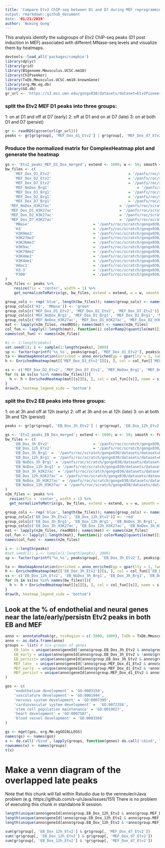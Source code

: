 ```yaml
---
title: 'Compare Etv2 ChIP-seq between D1 and D7 during MEF reprogramming
output: rmarkdown::github_document
date: '01/21/2019'
author: 'Wuming Gong'
---
```


This analysis identify the subgroups of Etv2 ChIP-seq peaks (D1 post induction in MEF) associated
with different MNase-seq levels and visualize them by heatmaps. 

```r
devtools::load_all('packages/compbio')
library(dplyr)
library(grid)
library(BSgenome.Mmusculus.UCSC.mm10)
library(ChIPseeker)
library(TxDb.Mmusculus.UCSC.mm10.knownGene)
library(org.Mm.eg.db)
library(GO.db)
gr_url <- 'https://s3.msi.umn.edu/gongx030/datasets/dataset=Etv2PioneerChIPseq_version=20191203a/all_Etv2_peaks.rds' 
```

### split the Etv2 MEF D1 peaks into three groups: 
1: on at D1 and off at D7 (early)
2: off at D1 and on at D7 (late)
3: on at both D1 and D7 (persist)
```r
gr <- readRDS(gzcon(url(gr_url)))
peaks <- gr[gr$group[, 'MEF_Dox_d1_Etv2'] | gr$group[, 'MEF_Dox_d7_Etv2']]
```

### Produce the normalized matrix for ComplexHeatmap plot and generate the heatmap
```r
gs <- 'Etv2_peaks_MEF_D1_Dox_merged'; extend <- 1000; w <- 50; smooth <- FALSE; target_ratio <- 0.2; mc.cores <- 2
bw_files <- c(
	'MEF_Dox_D1_Etv2' 									= '/panfs/roc/scratch/gongx030/datasets/dataset=Etv2PioneerChIPseq_version=20191203a/MEF_Dox_d1_Etv2_FE.bw',
	'MEF_Dox_D2_Etv2' 									= '/panfs/roc/scratch/gongx030/datasets/dataset=Etv2PioneerChIPseq_version=20191203a/MEF_Dox_d2_Etv2_FE.bw',
	'MEF_Dox_D7_Etv2' 									= '/panfs/roc/scratch/gongx030/datasets/dataset=Etv2PioneerChIPseq_version=20191203a/MEF_Dox_d7_Etv2_FE.bw',
	'MEF_NoDox_Brg1' 										= '/panfs/roc/scratch/gongx030/datasets/dataset=Etv2PioneerChIPseq_version=20191203a/MEF_NoDox_d0_Brg1_FE.bw',
	'MEF_Dox_D1_Brg1' 									= '/panfs/roc/scratch/gongx030/datasets/dataset=Etv2PioneerChIPseq_version=20191203a/MEF_Dox_d1_Brg1_FE.bw',
	'MEF_Dox_D2_Brg1' 									= '/panfs/roc/scratch/gongx030/datasets/dataset=Etv2PioneerChIPseq_version=20191203a/MEF_Dox_d2_Brg1_FE.bw',
	'MEF_Dox_D7_Brg1' 									= '/panfs/roc/scratch/gongx030/datasets/dataset=Etv2PioneerChIPseq_version=20191203a/MEF_Dox_d7_Brg1_FE.bw',
  'MEF_NoDox_H3K27ac' 								= '/panfs/roc/scratch/gongx030/datasets/dataset=Etv2PioneerChIPseq_version=20191203a/MEF_NoDox_d0_H3K27ac_FE.bw',
  'MEF_Dox_D1_H3K27ac' 								= '/panfs/roc/scratch/gongx030/datasets/dataset=Etv2PioneerChIPseq_version=20191203a/MEF_Dox_d1_H3K27ac_FE.bw',
  'MEF_Dox_D2_H3K27ac' 								= '/panfs/roc/scratch/gongx030/datasets/dataset=Etv2PioneerChIPseq_version=20191203a/MEF_Dox_d2_H3K27ac_FE.bw',
  'MEF_Dox_D7_H3K27ac' 								= '/panfs/roc/scratch/gongx030/datasets/dataset=Etv2PioneerChIPseq_version=20191203a/MEF_Dox_d7_H3K27ac_FE.bw',
	'MNase'                             = '/panfs/roc/scratch/gongx030/datasets/dataset=Chronis_version=20170519a/MNase_treat_pileup.bw',
	'H3'                                = '/panfs/roc/scratch/gongx030/datasets/dataset=Chronis_version=20170519a/H3_treat_pileup.bw',
	'H3K9me3'                           = '/panfs/roc/scratch/gongx030/datasets/dataset=Chronis_version=20170519a/H3K9me3_treat_pileup.bw',
	'H3K27me3'                          = '/panfs/roc/scratch/gongx030/datasets/dataset=Chronis_version=20170519a/H3K27me3_treat_pileup.bw',
	'H3K36me3'                          = '/panfs/roc/scratch/gongx030/datasets/dataset=Chronis_version=20170519a/H3K36me3_treat_pileup.bw',
	'H3K9ac'                            = '/panfs/roc/scratch/gongx030/datasets/dataset=Chronis_version=20170519a/H3K9ac_treat_pileup.bw',
	'H3K79me2'                          = '/panfs/roc/scratch/gongx030/datasets/dataset=Chronis_version=20170519a/H3K79me2_treat_pileup.bw',
	'H3K4me2'                           = '/panfs/roc/scratch/gongx030/datasets/dataset=Chronis_version=20170519a/H3K4me2_treat_pileup.bw',
	'H3K4me1'                           = '/panfs/roc/scratch/gongx030/datasets/dataset=Chronis_version=20170519a/H3K4me1_treat_pileup.bw',
	'Hdac1'                             = '/panfs/roc/scratch/gongx030/datasets/dataset=Chronis_version=20170519a/Hdac1_treat_pileup.bw',
	'H3.3'                              = '/panfs/roc/scratch/gongx030/datasets/dataset=Chronis_version=20170519a/H3.3_treat_pileup.bw',
	'P300'                              = '/panfs/roc/scratch/gongx030/datasets/dataset=Chronis_version=20170519a/P300_treat_pileup.bw'
)
n2m_files <- peaks %>% 
	resize(fix = 'center', width = 1) %>% 
	get_normalizeToMatrix(gs, bw_files, extend = extend, w = w, smooth = smooth, target_ratio = target_ratio, mc.cores = mc.cores, force = FALSE)

group_cols <- rep('blue', length(bw_files)); names(group_cols) <- names(bw_files)
group_cols[c('H3', 'MNase')] <- 'green'
group_cols[c('MEF_Dox_D1_Etv2', 'MEF_Dox_D2_Etv2', 'MEF_Dox_D7_Etv2')] <- 'red'
group_cols[c('MEF_NoDox_Brg1', 'MEF_Dox_D1_Brg1', 'MEF_Dox_D2_Brg1', 'MEF_Dox_D7_Brg1')] <- 'purple'
group_cols[c('MEF_NoDox_H3K27ac', 'MEF_Dox_D1_H3K27ac', 'MEF_Dox_D2_H3K27ac', 'MEF_Dox_D7_H3K27ac')] <- 'darkgreen'
mat <- lapply(n2m_files, readRDS); names(mat) <- names(n2m_files)
col_fun <- lapply(1:length(mat), function(i) colorRamp2(quantile(mat[[i]], c(0.005, 0.995)), c('white', group_cols[i])))
names(col_fun) <- names(n2m_files)

#i <- 1:length(peaks)
set.seed(1); i <- sample(1:length(peaks), 2000)
sp <- factor(sprintf('%s_%s', peaks$group[, 'MEF_Dox_d1_Etv2'], peaks$group[, 'MEF_Dox_d7_Etv2']))
ta <- HeatmapAnnotation(enriched = anno_enriched(gp = gpar(lty = 1, lwd = 2, col = 1:nlevels(sp)), axis_param = list(facing = 'inside', at = -1000)))
h <- EnrichedHeatmap(mat[['MEF_Dox_D1_Etv2']][i, ], col = col_fun[['MEF_Dox_D1_Etv2']], split = sp[i], name = 'MEF_Dox_D1_Etv2', top_annotation = ta, pos_line = FALSE)

ss <- c('MEF_Dox_D2_Etv2', 'MEF_Dox_D7_Etv2', 'MEF_NoDox_Brg1', 'MEF_Dox_D1_Brg1', 'MEF_Dox_D2_Brg1', 'MEF_Dox_D7_Brg1', 'MEF_NoDox_H3K27ac', 'MEF_Dox_D1_H3K27ac', 'MEF_Dox_D2_H3K27ac', 'MEF_Dox_D7_H3K27ac')
for (s in ss[ss %in% names(bw_files)]){
  h <- h + EnrichedHeatmap(mat[[s]][i, ], col = col_fun[[s]], name = s, top_annotation = ta, pos_line = FALSE)
}
draw(h, heatmap_legend_side = 'bottom')
```

### split the Etv2 EB peaks into three groups: 
1: on at 3h and off at 12h (early)
2: off at 3h and on at 12h (late)
3: on at both 3h and 12h (persist)
```r
peaks <- gr[gr$group[, 'EB_Dox_3h_Etv2'] | gr$group[, 'EB_Dox_12h_Etv2']]

gs <- 'Etv2_peaks_EB_Dox_merged'; extend <- 1000; w <- 50; smooth <- FALSE; target_ratio <- 0.2; mc.cores <- 2
bw_files <- c(
	'EB_Dox_3h_Etv2' 					= '/panfs/roc/scratch/gongx030/datasets/dataset=Etv2PioneerChIPseq_version=20191203a/EB_Dox_3h_Etv2_FE.bw',
	'EB_Dox_12h_Etv2' 					= '/panfs/roc/scratch/gongx030/datasets/dataset=Etv2PioneerChIPseq_version=20191203a/EB_Dox_12h_Etv2_FE.bw',
	'EB_Dox_3h_Brg1' =  '/panfs/roc/scratch/gongx030/datasets/dataset=Etv2PioneerChIPseq_version=20191203a/EB_Dox_3h_Brg1_FE.bw',
	'EB_Dox_12h_Brg1' = '/panfs/roc/scratch/gongx030/datasets/dataset=Etv2PioneerChIPseq_version=20191203a/EB_Dox_12h_Brg1_FE.bw',
	'EB_NoDox_3h_Brg1' = '/panfs/roc/scratch/gongx030/datasets/dataset=Etv2PioneerChIPseq_version=20191203a/EB_NoDox_3h_Brg1_FE.bw',
	'EB_NoDox_12h_Brg1' = '/panfs/roc/scratch/gongx030/datasets/dataset=Etv2PioneerChIPseq_version=20191203a/EB_NoDox_12h_Brg1_FE.bw',
	'EB_Dox_3h_H3K27ac' = '/panfs/roc/scratch/gongx030/datasets/dataset=Etv2PioneerChIPseq_version=20191203a/EB_Dox_3h_H3K27ac_FE.bw',
	'EB_Dox_12h_H3K27ac' = '/panfs/roc/scratch/gongx030/datasets/dataset=Etv2PioneerChIPseq_version=20191203a/EB_Dox_12h_H3K27ac_FE.bw',
	'EB_NoDox_3h_H3K27ac' = '/panfs/roc/scratch/gongx030/datasets/dataset=Etv2PioneerChIPseq_version=20191203a/EB_NoDox_3h_H3K27ac_FE.bw',
	'EB_NoDox_12h_H3K27ac' = '/panfs/roc/scratch/gongx030/datasets/dataset=Etv2PioneerChIPseq_version=20191203a/EB_NoDox_12h_H3K27ac_FE.bw'
)
n2m_files <- peaks %>%
  resize(fix = 'center', width = 1) %>%
  get_normalizeToMatrix(gs, bw_files, extend = extend, w = w, smooth = smooth, target_ratio = target_ratio, mc.cores = mc.cores, force = FALSE)

group_cols <- rep('blue', length(bw_files)); names(group_cols) <- names(bw_files)
group_cols[c('EB_Dox_3h_Etv2', 'EB_Dox_12h_Etv2')] <- 'red'
group_cols[c('EB_Dox_3h_Brg1', 'EB_Dox_12h_Brg1', 'EB_NoDox_3h_Brg1', 'EB_NoDox_12h_Brg1')] <- 'purple'
group_cols[c('EB_Dox_3h_H3K27ac', 'EB_Dox_12h_H3K27ac', 'EB_NoDox_3h_H3K27ac', 'EB_NoDox_12h_H3K27ac')] <- 'darkgreen'
mat <- lapply(n2m_files, readRDS); names(mat) <- names(n2m_files)
col_fun <- lapply(1:length(mat), function(i) colorRamp2(quantile(mat[[i]], c(0.005, 0.995)), c('white', group_cols[i])))
names(col_fun) <- names(n2m_files)

i <- 1:length(peaks)
#set.seed(1); i <- sample(1:length(peaks), 2000)
sp <- factor(sprintf('%s_%s', peaks$group[, 'EB_Dox_3h_Etv2'], peaks$group[, 'EB_Dox_12h_Etv2']))

ta <- HeatmapAnnotation(enriched = anno_enriched(gp = gpar(lty = 1, lwd = 2, col = 1:nlevels(sp)), axis_param = list(facing = 'inside', at = -1000)))
h <- EnrichedHeatmap(mat[['EB_Dox_3h_Etv2']][i, ], col = col_fun[['EB_Dox_3h_Etv2']], split = sp[i], name = 'EB_Dox_3h_Etv2', top_annotation = ta, pos_line = FALSE)
ss <- c('EB_Dox_12h_Etv2', 'EB_NoDox_3h_Brg1', 'EB_Dox_3h_Brg1', 'EB_Dox_12h_Brg1', 'EB_NoDox_3h_H3K27ac', 'EB_Dox_3h_H3K27ac', 'EB_Dox_12h_H3K27ac')
for (s in ss[ss %in% names(bw_files)]){
  h <- h + EnrichedHeatmap(mat[[s]][i, ], col = col_fun[[s]], name = s, top_annotation = ta, pos_line = FALSE)
}
draw(h, heatmap_legend_side = 'bottom')
```


## Look at the % of endothelial and neural genes near the late/early/persistn Etv2 peaks in both EB and MEF
```r
anno <- annotatePeak(gr, tssRegion = c(-5000, 1000), TxDb = TxDb.Mmusculus.UCSC.mm10.knownGene, annoDb = 'org.Mm.eg.db')
anno <- as.data.frame(anno)
groups <- list(	# six groups of genes 
	EB_late = unique(anno$geneId[!anno$group.EB_Dox_3h_Etv2 & anno$group.EB_Dox_12h_Etv2]),
	EB_early = unique(anno$geneId[anno$group.EB_Dox_3h_Etv2 & !anno$group.EB_Dox_12h_Etv2]),
	EB_persist= unique(anno$geneId[anno$group.EB_Dox_3h_Etv2 & anno$group.EB_Dox_12h_Etv2]),
	MEF_late  = unique(anno$geneId[!anno$group.MEF_Dox_d1_Etv2 & anno$group.MEF_Dox_d7_Etv2]),
	MEF_early  = unique(anno$geneId[anno$group.MEF_Dox_d1_Etv2 & !anno$group.MEF_Dox_d7_Etv2]),
	MEF_persist = unique(anno$geneId[anno$group.MEF_Dox_d1_Etv2 & anno$group.MEF_Dox_d7_Etv2])
)

gos <- c(
	'endothelium development' = 'GO:0003158',
	'vasculature development' = 'GO:0001944',
	'nervous system development' = 'GO:0007399',
	'cardiovascular system development' =  'GO:0072358',
	'stem cell population maintenance' = 'GO:0019827',
	'heart development' = 'GO:0007507',
	'blood vessel development' = 'GO:0001568'
)

gs <- mget(gos, org.Mm.egGO2ALLEGS)
names(gs) <- names(gos)
x <- do.call('rbind', lapply(groups, function(genes) do.call('cbind', lapply(gs, function(go) sum(genes %in% go) / length(genes)))))
rownames(x) <- names(groups)
t(x)

```

# Make a venn diagram of the overlapped late peaks
Note that this chunk will fail within Rstudio due to the venneuler/rJava problem (e.g. https://github.com/s-u/rJava/issues/151)
There is no problem of executing this chunk in standalone R session.
```r
length(unique(anno$geneId[anno$group.EB_Dox_12h_Etv2 & anno$group.MEF_Dox_d7_Etv2]))
length(unique(anno$geneId[!anno$group.EB_Dox_12h_Etv2 & anno$group.MEF_Dox_d7_Etv2]))
length(unique(anno$geneId[anno$group.EB_Dox_12h_Etv2 & !anno$group.MEF_Dox_d7_Etv2]))

sum(gr$group[, 'EB_Dox_12h_Etv2'] & gr$group[, 'MEF_Dox_d7_Etv2'])
sum(!gr$group[, 'EB_Dox_12h_Etv2'] & gr$group[, 'MEF_Dox_d7_Etv2'])
sum(gr$group[, 'EB_Dox_12h_Etv2'] & !gr$group[, 'MEF_Dox_d7_Etv2'])
```

